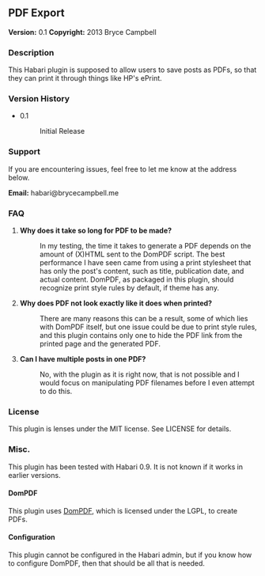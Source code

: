 ==PDF Export==

'''Version:''' 0.1
'''Copyright:''' 2013 Bryce Campbell

===Description===

This Habari plugin is supposed to allow users to save posts as PDFs, so that they can print it through things like HP's ePrint.

===Version History===

<ul>
<li>
<dl>
<dt style=font-weight:bold">0.1</dt><dd>Initial Release</dd>
</dl>
</li>
</ul>

===Support===

If you are encountering issues, feel free to let me know at the address below.

'''Email:''' habari@brycecampbell.me

===FAQ===

<ol>
<li>
<dl>
<dt style="font-weight:bold">Why does it take so long for PDF to be made?</dt><dd>In my testing, the time it takes to generate a PDF depends on the amount of (X)HTML sent to the DomPDF script. The best performance I have seen came from using a print stylesheet that has only the post's content, such as title, publication date, and actual content. DomPDF, as packaged in this plugin, should recognize print style rules by default, if theme has any.</dd>
</dl>
</li>
<li>
<dl>
<dt style="font-weight:bold">Why does PDF not look exactly like it does when printed?</dt><dd>There are many reasons this can be a result, some of which lies with DomPDF itself, but one issue could be due to print style rules, and this plugin contains only one to hide the PDF link from the printed page and the generated PDF.</dd>
</dl>
</li>
<li>
<dl>
<dt style="font-weight:bold">Can I have multiple posts in one PDF?</dt><dd>No, with the plugin as it is right now, that is not possible and I would focus on manipulating PDF filenames before I even attempt to do this.</dd>
</dl>
</li>
</ol>

===License===

This plugin is lenses under the MIT license. See LICENSE for details.

===Misc.===

This plugin has been tested with Habari 0.9. It is not known if it works in earlier versions.

====DomPDF====

This plugin uses [https://github.com/dompdf/dompdf DomPDF], which is licensed under the LGPL, to create PDFs.

====Configuration====

This plugin cannot be configured in the Habari admin, but if you know how to configure DomPDF, then that should be all that is needed.
